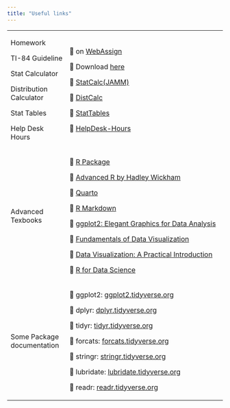 ```yaml
---
title: "Useful links"
---
```


+----------------------------+-----------------------------------------------------------------------------+
| Homework                   | 🔗 on [WebAssign](http://www.webassign.net/)                                |
|                            |                                                                             |
| TI-84 Guideline            | 🔗 Download [here](/computing/TI-84-guidebook.pdf)                          |
|                            |                                                                             |
| Stat Calculator            | 🔗 [StatCalc(JAMM)](http://dna.mscsnet.mu.edu:3838/mlab/JAMM/)              |
|                            |                                                                             |
| Distribution Calculator    | 🔗 [DistCalc](http://dna.mscsnet.mu.edu:3838/mlab/DistCalc/)                |
|                            |                                                                             |
| Stat Tables                | 🔗 [StatTables](tables/z_t_chi.html)                                        |
|                            |                                                                             |
| Help Desk Hours            | 🔗 [HelpDesk-Hours](http://tinyurl.com/statHD)                              |
+----------------------------+-----------------------------------------------------------------------------+
| Advanced Texbooks          | 🔗 [R Package](https://r-pkgs.org/)                                         |
|                            |                                                                             |
|                            | 🔗 [Advanced R by Hadley Wickham](https://adv-r.hadley.nz/)                 |
|                            |                                                                             |
|                            | 🔗 [Quarto](https://quarto.org/)                                            |
|                            |                                                                             |
|                            | 🔗 [R Markdown](https://bookdown.org/yihui/rmarkdown/)                      |
|                            |                                                                             |
|                            | 🔗 [ggplot2: Elegant Graphics for Data Analysis](https://ggplot2-book.org/) |
|                            |                                                                             |
|                            | 🔗 [Fundamentals of Data Visualization](https://clauswilke.com/dataviz/)    |
|                            |                                                                             |
|                            | 🔗 [Data Visualization: A Practical Introduction](https://socviz.co/)       |
|                            |                                                                             |
|                            | 🔗 [R for Data Science](https://r4ds.hadley.nz/)                            |
+----------------------------+-----------------------------------------------------------------------------+
| Some Package documentation | 🔗 ggplot2: [ggplot2.tidyverse.org](https://ggplot2.tidyverse.org/)         |
|                            |                                                                             |
|                            | 🔗 dplyr: [dplyr.tidyverse.org](https://dplyr.tidyverse.org/)               |
|                            |                                                                             |
|                            | 🔗 tidyr: [tidyr.tidyverse.org](https://tidyr.tidyverse.org/)               |
|                            |                                                                             |
|                            | 🔗 forcats: [forcats.tidyverse.org](https://forcats.tidyverse.org/)         |
|                            |                                                                             |
|                            | 🔗 stringr: [stringr.tidyverse.org](https://stringr.tidyverse.org/)         |
|                            |                                                                             |
|                            | 🔗 lubridate: [lubridate.tidyverse.org](https://lubridate.tidyverse.org/)   |
|                            |                                                                             |
|                            | 🔗 readr: [readr.tidyverse.org](https://readr.tidyverse.org/)               |
+----------------------------+-----------------------------------------------------------------------------+
